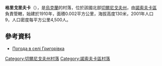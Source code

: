 {{coord|50|44|51|N|31|50|41|E|scale:100000|display=title}}

'''格里戈里夫卡'''（{{lang-uk|Григорівка}}），是[[烏克蘭|烏克蘭]]的村落，位於該國北部[[切爾尼戈夫州|切爾尼戈夫州]]，由[[諾索夫卡區|諾索夫卡區]]負責管轄，始建於1910年，面積0.002平方公里，海拔高度130米，2001年人口9，人口密度每平方公里4,500人。

==參考資料==
* [http://weather.in.ua/ua/chernigovskaja/5913 Погода в селі Григорівка] {{Wayback|url=http://weather.in.ua/ua/chernigovskaja/5913 |date=20111220101536 }}

[[Category:切爾尼戈夫州村落|Category:切爾尼戈夫州村落]]
[[Category:諾索夫卡區村落|Category:諾索夫卡區村落]]


{{Chernihiv-geo-stub}}